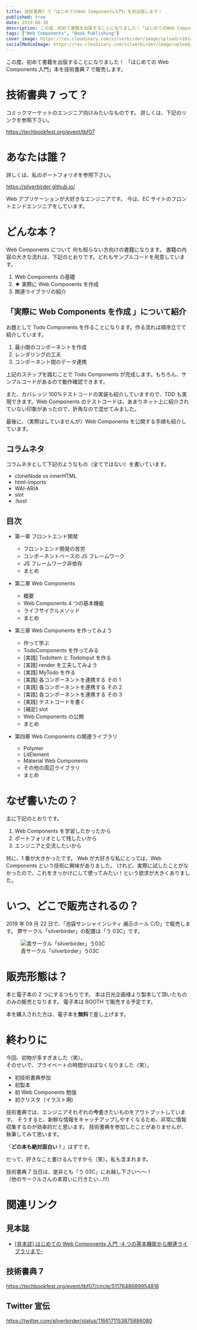 ```yaml
---
title: 技術書典7 で「はじめてのWeb Components入門」を初出版します！
published: true
date: 2019-08-30
description: この度、初めて書籍を出版することになりました！「はじめてのWeb Components入門」本を技術書典7で販売します。
tags: ["Web Components", "Book Publishing"]
cover_image: https://res.cloudinary.com/silverbirder/image/upload/v1614430562/silver-birder.github.io/blog/Introduction_to_Web_Components_for_the_First_Time_Cover.png
socialMediaImage: https://res.cloudinary.com/silverbirder/image/upload/v1614430562/silver-birder.github.io/blog/Introduction_to_Web_Components_for_the_First_Time_Cover.png
---
```


この度、初めて書籍を出版することになりました！
「はじめての Web Components 入門」本を技術書典 7 で販売します。

# 技術書典 7 って？

コミックマーケットのエンジニア向けみたいなものです。
詳しくは、下記のリンクを参照下さい。

https://techbookfest.org/event/tbf07

# あなたは誰？

詳しくは、私のポートフォリオを参照下さい。

https://silverbirder.github.io/

Web アプリケーションが大好きなエンジニアです。
今は、EC サイトのフロントエンドエンジニアをしています。

# どんな本？

Web Components について
何も知らない方向けの書籍になります。
書籍の内容の大きな流れは、下記のとおりです。どれもサンプルコードを用意しています。

1. Web Components の基礎
1. ★ 実際に Web Components を作成
1. 関連ライブラリの紹介

## 「実際に Web Components を作成 」について紹介

お題として Todo Components を作ることになります。作る流れは順序立てて紹介しています。

1. 最小限のコンポーネントを作成
1. レンダリングの工夫
1. コンポーネント間のデータ連携

上記のステップを踏むことで Todo Components が完成します。もちろん、サンプルコードがあるので動作確認できます。

また、カバレッジ 100%テストコードの実装も紹介していますので、TDD も実現できます。Web Components のテストコードは、あまりネット上に紹介されていない印象があったので、折角なので混ぜてみました。

最後に、（実際はしていませんが）Web Components を公開する手順も紹介しています。

## コラムネタ

コラムネタとして下記のようなもの（全てではない）を書いています。

- cloneNode vs innerHTML
- html-imports
- WAI-ARIA
- slot
- :host

## 目次

- 第一章 フロントエンド開発
  - フロントエンド開発の苦労
  - コンポーネントベースの JS フレームワーク
  - JS フレームワーク非依存
  - まとめ
- 第二章 Web Components
  - 概要
  - Web Components 4 つの基本機能
  - ライフサイクルメソッド
  - まとめ
- 第三章 Web Components を作ってみよう

  - 作って学ぶ
  - TodoComponents を作ってみる
  - [実践] TodoItem と TodoInput を作る
  - [実践] render を工夫してみよう
  - [実践] MyTodo を作る
  - [実践] 各コンポーネントを連携する その 1
  - [実践] 各コンポーネントを連携する その 2
  - [実践] 各コンポーネントを連携する その 3
  - [実践] テストコードを書く
  - [補足] slot
  - Web Components の公開
  - まとめ

- 第四章 Web Components の関連ライブラリ
  - Polymer
  - LitElement
  - Material Web Components
  - その他の周辺ライブラリ
  - まとめ

# なぜ書いたの？

主に下記のとおりです。

1. Web Components を学習したかったから
1. ポートフォリオとして残したいから
1. エンジニアと交流したいから

特に、1 番が大きかったです。
Web が大好きな私にとっては、Web Components という技術に興味がありました。
けれど、実際に試したことがなかったので、これをきっかけにして使ってみたい！という欲求が大きくありました。

# いつ、どこで販売されるの？

2019 年 09 月 22 日で、「池袋サンシャインシティ 展示ホール C/D」で販売します。
弊サークル「silverbirder」の配置は「う 03C」です。

<figure title="貴サークル「silverbirder」う03C">
  <img
    alt="貴サークル「silverbirder」う03C"
    src="https://res.cloudinary.com/silverbirder/image/upload/v1614430611/silver-birder.github.io/blog/your_circle_silverbirder_03C.png"
  />
  <figcaption>貴サークル「silverbirder」う03C</figcaption>
</figure>

# 販売形態は？

本と電子本の 2 つにするつもりです。
本は日光企画様より製本して頂いたもののみの販売となります。
電子本は BOOTH で販売する予定です。

本を購入された方は、電子本を<b>無料</b>で差し上げます。

# 終わりに

今回、初物が多すぎました（笑）。  
そのせいで、プライベートの時間がほぼなくなりました（笑）。

- 初技術書典参加
- 初製本
- 初 Web Components 勉強
- 初クリスタ（イラスト用)

技術書典では、エンジニアそれぞれの<b>今</b>書きたいものをアウトプットしています。
そうすると、新鮮な情報をキャッチアップしやすくなるため、非常に情報収集するのが効率的だと思います。
技術書典を参加したことがありませんが、執筆してみて思います。

「<b>どの本も絶対面白い！</b>」はずです。

だって、好きなこと書けるんですから（笑）。私も含まれます。

技術書典 7 当日は、是非とも「う 03C」にお越し下さい〜〜！  
（他のサークルさんの本買いに行きたい...!!!）

# 関連リンク

## 見本誌

- [[見本誌] はじめての Web Components 入門 -4 つの基本機能から関連ライブラリまで-](https://silverbirder.booth.pm/items/1536228)

## 技術書典 7

https://techbookfest.org/event/tbf07/circle/5117648689954816

## Twitter 宣伝

https://twitter.com/silverbirder/status/1166171153875886080
